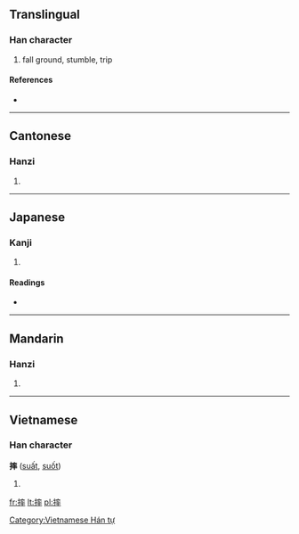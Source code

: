 ==Translingual==

===Han character===
{{Han char|rn=64|rad=手|as=11|sn=14|four=5004<sub>3</sub>|canj=手卜戈十 (QYIJ)}}

# fall ground, stumble, trip

====References====
* {{Han ref|kx=0449.270|dkj=12577|dj=0800.120|hdz=31949.040|uh=6454|ud=25684|bh=BA4C|bd=47692}}

----

==Cantonese==

===Hanzi===
{{yue-hanzi|jyut=|y=seui1, seut1}}

# {{defn|lang=yue|sort=手11}}

----

==Japanese==

===Kanji===
{{ja-kanji|grade=|rs=手11}}

# {{defn|lang=ja|sort=手11}}

====Readings====
* {{ja-readings|on=[[しゅつ]] (shutsu), [[しゅち]] (shuchi)|kun=}}

----

==Mandarin==

===Hanzi===
{{cmn-hanzi|pin=[[shuāi]] ([[shuai1]])|wg=shuai<sup>1</sup>}}

# {{defn|lang=cmn|sort=手11}}

----

==Vietnamese==

===Han character===
'''摔''' ([[suất]], [[suốt]])

# {{defn|lang=vi}}

[[Category:Vietnamese Hán tự]]

[[fr:摔]]
[[lt:摔]]
[[pl:摔]]